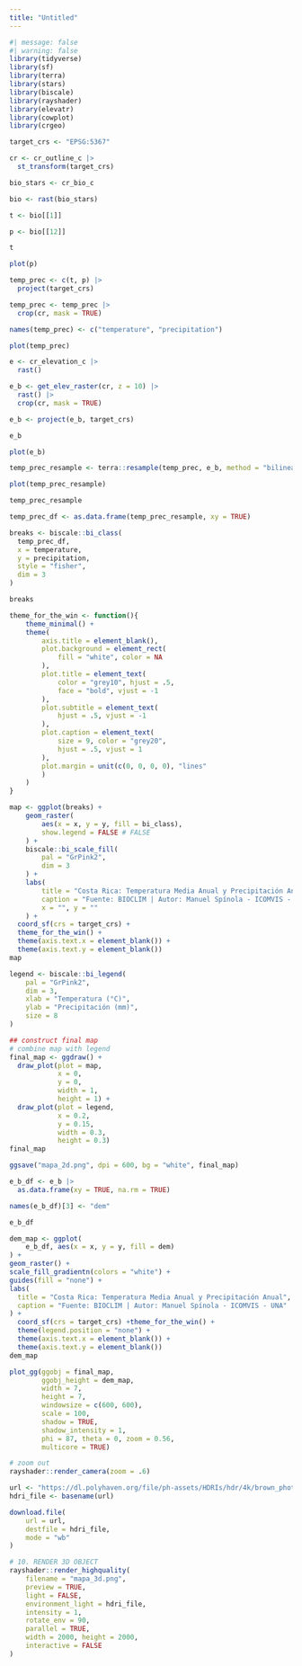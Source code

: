 ```yaml
---
title: "Untitled"
---
```


```r
#| message: false
#| warning: false
library(tidyverse)
library(sf)
library(terra)
library(stars)
library(biscale)
library(rayshader)
library(elevatr)
library(cowplot)
library(crgeo)
```

```r
target_crs <- "EPSG:5367"
```

```r
cr <- cr_outline_c |>
  st_transform(target_crs)
```

```r
bio_stars <- cr_bio_c
```

```r
bio <- rast(bio_stars)
```

```r
t <- bio[[1]]
```

```r
p <- bio[[12]]
```

```r
t
```

```r
plot(p)
```

```r
temp_prec <- c(t, p) |>
  project(target_crs)
```

```r
temp_prec <- temp_prec |>
  crop(cr, mask = TRUE)
```

```r
names(temp_prec) <- c("temperature", "precipitation")
```

```r
plot(temp_prec)
```

```r
e <- cr_elevation_c |>
  rast()
```

```r
e_b <- get_elev_raster(cr, z = 10) |>
  rast() |>
  crop(cr, mask = TRUE)
```

```r
e_b <- project(e_b, target_crs)
```

```r
e_b
```

```r
plot(e_b)
```

```r
temp_prec_resample <- terra::resample(temp_prec, e_b, method = "bilinear")
```

```r
plot(temp_prec_resample)
```

```r
temp_prec_resample
```

```r
temp_prec_df <- as.data.frame(temp_prec_resample, xy = TRUE)
```

```r
breaks <- biscale::bi_class(
  temp_prec_df,
  x = temperature,
  y = precipitation,
  style = "fisher",
  dim = 3
)
```

```r
breaks
```

```r
theme_for_the_win <- function(){
    theme_minimal() +
    theme(
        axis.title = element_blank(),
        plot.background = element_rect(
            fill = "white", color = NA
        ),
        plot.title = element_text(
            color = "grey10", hjust = .5,
            face = "bold", vjust = -1
        ),
        plot.subtitle = element_text(
            hjust = .5, vjust = -1
        ),
        plot.caption = element_text(
            size = 9, color = "grey20",
            hjust = .5, vjust = 1
        ),
        plot.margin = unit(c(0, 0, 0, 0), "lines"
        )
    )
}
```

```r
map <- ggplot(breaks) +
    geom_raster(
        aes(x = x, y = y, fill = bi_class), 
        show.legend = FALSE # FALSE
    ) +
    biscale::bi_scale_fill(
        pal = "GrPink2", 
        dim = 3
    ) +
    labs(
        title = "Costa Rica: Temperatura Media Anual y Precipitación Anual",
        caption = "Fuente: BIOCLIM | Autor: Manuel Spínola - ICOMVIS - UNA",
        x = "", y = ""
    ) +
  coord_sf(crs = target_crs) +
  theme_for_the_win() +
  theme(axis.text.x = element_blank()) +
  theme(axis.text.y = element_blank())
map
```

```r
legend <- biscale::bi_legend(
    pal = "GrPink2",
    dim = 3,
    xlab = "Temperatura (°C)",
    ylab = "Precipitación (mm)",
    size = 8
)
```

```r
## construct final map
# combine map with legend
final_map <- ggdraw() +
  draw_plot(plot = map, 
            x = 0, 
            y = 0, 
            width = 1, 
            height = 1) +
  draw_plot(plot = legend, 
            x = 0.2, 
            y = 0.15, 
            width = 0.3, 
            height = 0.3)
final_map
```

```r
ggsave("mapa_2d.png", dpi = 600, bg = "white", final_map)
```

```r
e_b_df <- e_b |>
  as.data.frame(xy = TRUE, na.rm = TRUE)
```

```r
names(e_b_df)[3] <- "dem"
```

```r
e_b_df
```

```r
dem_map <- ggplot(
    e_b_df, aes(x = x, y = y, fill = dem)
) +
geom_raster() +
scale_fill_gradientn(colors = "white") +
guides(fill = "none") +
labs(
  title = "Costa Rica: Temperatura Media Anual y Precipitación Anual",
  caption = "Fuente: BIOCLIM | Autor: Manuel Spínola - ICOMVIS - UNA"
) +
  coord_sf(crs = target_crs) +theme_for_the_win() +
  theme(legend.position = "none") +
  theme(axis.text.x = element_blank()) +
  theme(axis.text.y = element_blank())
dem_map
```

```r
plot_gg(ggobj = final_map,
        ggobj_height = dem_map,
        width = 7,
        height = 7,
        windowsize = c(600, 600),
        scale = 100,
        shadow = TRUE,
        shadow_intensity = 1,
        phi = 87, theta = 0, zoom = 0.56,
        multicore = TRUE)
```

```r
# zoom out
rayshader::render_camera(zoom = .6)
```

```r
url <- "https://dl.polyhaven.org/file/ph-assets/HDRIs/hdr/4k/brown_photostudio_02_4k.hdr"
hdri_file <- basename(url)
```

```r
download.file(
    url = url,
    destfile = hdri_file,
    mode = "wb"
)
```

```r
# 10. RENDER 3D OBJECT
rayshader::render_highquality(
    filename = "mapa_3d.png",
    preview = TRUE,
    light = FALSE,
    environment_light = hdri_file,
    intensity = 1,
    rotate_env = 90,
    parallel = TRUE,
    width = 2000, height = 2000,
    interactive = FALSE
)
```
